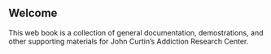 ## Welcome {.unnumbered}

This web book is a collection of general documentation, demostrations, and other supporting materials for John Curtin's Addiction Research Center.

